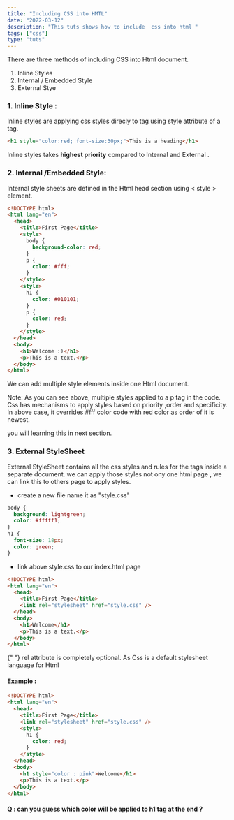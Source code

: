 ```yaml
---
title: "Including CSS into HMTL"
date: "2022-03-12"
description: "This tuts shows how to include  css into html "
tags: ["css"]
type: "tuts"
---
```


There are three methods of including CSS into Html document.

1. Inline Styles
2. Internal / Embedded Style
3. External Stye

### 1. Inline Style :

Inline styles are applying css styles direcly to tag using style attribute of a tag.

```html show=false
<h1 style="color:red; font-size:30px;">This is a heading</h1>
```

Inline styles takes <strong>highest priority</strong> compared to Internal and External .

### 2. Internal /Embedded Style:

Internal style sheets are defined in the Html head section using < style > element.

```html show=false highlights=5,13,18
<!DOCTYPE html>
<html lang="en">
  <head>
    <title>First Page</title>
    <style>
      body {
        background-color: red;
      }
      p {
        color: #fff;
      }
    </style>
    <style>
      h1 {
        color: #010101;
      }
      p {
        color: red;
      }
    </style>
  </head>
  <body>
    <h1>Welcome :)</h1>
    <p>This is a text.</p>
  </body>
</html>
```

We can add multiple style elements inside one Html document.

<Callouts name="warning">
  Note: As you can see above, multiple styles applied to a p tag in the code.
  Css has mechanisms to apply styles based on priority ,order and specificity.
  In above case, it overrides #fff color code with red color as order of it is
  newest.

you will learning this in next section.

</Callouts>

### 3. External StyleSheet

External StyleSheet contains all the css styles and rules for the tags inside a separate document. we can apply those styles not
ony one html page , we can link this to others page to apply styles.

- create a new file name it as "style.css"

```css file=style.css
body {
  background: lightgreen;
  color: #fffff1;
}
h1 {
  font-size: 18px;
  color: green;
}
```

- link above style.css to our index.html page

```html file=index.html highlights=5
<!DOCTYPE html>
<html lang="en">
  <head>
    <title>First Page</title>
    <link rel="stylesheet" href="style.css" />
  </head>
  <body>
    <h1>Welcome</h1>
    <p>This is a text.</p>
  </body>
</html>
```

<Callouts name="info">
  {" "}
  rel attribute is completely optional. As Css is a default stylesheet language for
  Html
</Callouts>

#### Example :

```html file=index.html highlights=5,6,13
<!DOCTYPE html>
<html lang="en">
  <head>
    <title>First Page</title>
    <link rel="stylesheet" href="style.css" />
    <style>
      h1 {
        color: red;
      }
    </style>
  </head>
  <body>
    <h1 style="color : pink">Welcome</h1>
    <p>This is a text.</p>
  </body>
</html>
```

#### Q : can you guess which color will be applied to h1 tag at the end ?
